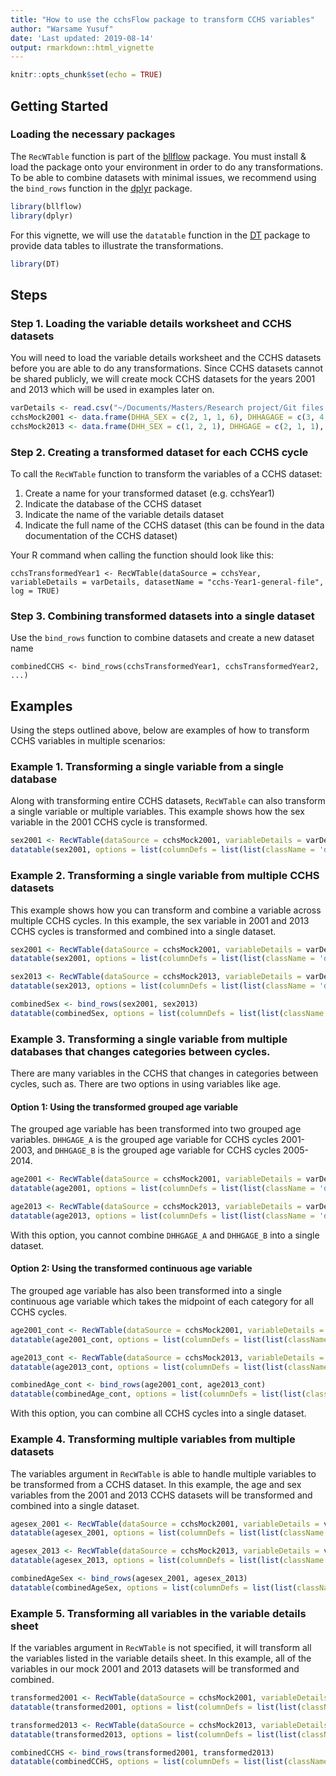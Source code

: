 ```yaml
---
title: "How to use the cchsFlow package to transform CCHS variables"
author: "Warsame Yusuf"
date: 'Last updated: 2019-08-14'
output: rmarkdown::html_vignette
---
```


```r
knitr::opts_chunk$set(echo = TRUE)
```

## Getting Started
### Loading the necessary packages

The `RecWTable` function is part of the [bllflow](https://bllflow.projectbiglife.ca/index.html) package. You must install & load the package onto your environment in order to do any transformations. To be able to combine datasets with minimal issues, we recommend using the `bind_rows` function in the [dplyr](https://www.rdocumentation.org/packages/dplyr/versions/0.7.8) package. 

```r
library(bllflow)
library(dplyr)
```

For this vignette, we will use the `datatable` function in the [DT](https://rstudio.github.io/DT/) package to provide data tables to illustrate the transformations.
```r
library(DT)
```

## Steps
### Step 1. Loading the variable details worksheet and CCHS datasets

You will need to load the variable details worksheet and the CCHS datasets before you are able to do any transformations. Since CCHS datasets cannot be shared publicly, we will create mock CCHS datasets for the years 2001 and 2013 which will be used in examples later on. 

```r
varDetails <- read.csv("~/Documents/Masters/Research project/Git files BLL/PoRT MSW - cchsVariableDetails.csv")
cchsMock2001 <- data.frame(DHHA_SEX = c(2, 1, 1, 6), DHHAGAGE = c(3, 4, 6, 6), FVCADTOT = c(12, 4, 20, 9))
cchsMock2013 <- data.frame(DHH_SEX = c(1, 2, 1), DHHGAGE = c(2, 1, 1), FVCDTOT = c(25, 15, 6))
```

### Step 2. Creating a transformed dataset for each CCHS cycle

To call the `RecWTable` function to transform the variables of a CCHS dataset:

1. Create a name for your transformed dataset (e.g. cchsYear1)
2. Indicate the database of the CCHS dataset
3. Indicate the name of the variable details dataset
4. Indicate the full name of the CCHS dataset (this can be found in the data documentation of the CCHS dataset)

Your R command when calling the function should look like this:

`cchsTransformedYear1 <- RecWTable(dataSource = cchsYear, variableDetails = varDetails, datasetName = "cchs-Year1-general-file", log = TRUE)`

### Step 3. Combining transformed datasets into a single dataset 

Use the `bind_rows` function to combine datasets and create a new dataset name 

`combinedCCHS <- bind_rows(cchsTransformedYear1, cchsTransformedYear2, ...)`

## Examples
Using the steps outlined above, below are examples of how to transform CCHS variables in multiple scenarios:

### Example 1. Transforming a single variable from a single database

Along with transforming entire CCHS datasets, `RecWTable` can also transform a single variable or multiple variables. This example shows how the sex variable in the 2001 CCHS cycle is transformed.

```r
sex2001 <- RecWTable(dataSource = cchsMock2001, variableDetails = varDetails, datasetName = "cchs-82M0013-E-2001-c1-1-general-file", appendToData = FALSE, log = TRUE, variables = c("DHH_SEX"))
datatable(sex2001, options = list(columnDefs = list(list(className = 'dt-center', targets = 0:1)), dom = 't'))
```

### Example 2. Transforming a single variable from multiple CCHS datasets

This example shows how you can transform and combine a variable across multiple CCHS cycles. In this example, the sex variable in 2001 and 2013 CCHS cycles is transformed and combined into a single dataset.

```r
sex2001 <- RecWTable(dataSource = cchsMock2001, variableDetails = varDetails, datasetName = "cchs-82M0013-E-2001-c1-1-general-file", appendToData = FALSE, log = TRUE, variables = c("DHH_SEX"))
datatable(sex2001, options = list(columnDefs = list(list(className = 'dt-center', targets = 0:1)), dom = 't'))

sex2013 <- RecWTable(dataSource = cchsMock2013, variableDetails = varDetails, datasetName = "cchs-82M0013-E-2013-2014-Annual-component", appendToData = FALSE, log = TRUE, variables = c("DHH_SEX"))
datatable(sex2013, options = list(columnDefs = list(list(className = 'dt-center', targets = 0:1)), dom = 't'))

combinedSex <- bind_rows(sex2001, sex2013)
datatable(combinedSex, options = list(columnDefs = list(list(className = 'dt-center', targets = 0:1)), dom = 't'))
```


### Example 3. Transforming a single variable from multiple databases that changes categories between cycles.

There are many variables in the CCHS that changes in categories between cycles, such as. There are two options in using variables like age.

#### Option 1: Using the transformed grouped age variable

The grouped age variable has been transformed into two grouped age variables. `DHHGAGE_A` is the grouped age variable for CCHS cycles 2001-2003, and `DHHGAGE_B` is the grouped age variable for CCHS cycles 2005-2014.

```r
age2001 <- RecWTable(dataSource = cchsMock2001, variableDetails = varDetails, datasetName = "cchs-82M0013-E-2001-c1-1-general-file", appendToData = FALSE, log = TRUE, variables = c("DHHGAGE_A"))
datatable(age2001, options = list(columnDefs = list(list(className = 'dt-center', targets = 0:1)), dom = 't'))

age2013 <- RecWTable(dataSource = cchsMock2013, variableDetails = varDetails, datasetName = "cchs-82M0013-E-2013-2014-Annual-component", appendToData = FALSE, log = TRUE, variables = c("DHHGAGE_B"))
datatable(age2013, options = list(columnDefs = list(list(className = 'dt-center', targets = 0:1)), dom = 't'))
```

With this option, you cannot combine `DHHGAGE_A` and `DHHGAGE_B` into a single dataset.

#### Option 2: Using the transformed continuous age variable

The grouped age variable has also been transformed into a single continuous age variable which takes the midpoint of each category for all CCHS cycles.

```r
age2001_cont <- RecWTable(dataSource = cchsMock2001, variableDetails = varDetails, datasetName = "cchs-82M0013-E-2001-c1-1-general-file", appendToData = FALSE, log = TRUE, variables = c("DHHGAGE_cont"))
datatable(age2001_cont, options = list(columnDefs = list(list(className = 'dt-center', targets = 0:1)), dom = 't'))

age2013_cont <- RecWTable(dataSource = cchsMock2013, variableDetails = varDetails, datasetName = "cchs-82M0013-E-2013-2014-Annual-component", appendToData = FALSE, log = TRUE, variables = c("DHHGAGE_cont"))
datatable(age2013_cont, options = list(columnDefs = list(list(className = 'dt-center', targets = 0:1)), dom = 't'))

combinedAge_cont <- bind_rows(age2001_cont, age2013_cont)
datatable(combinedAge_cont, options = list(columnDefs = list(list(className = 'dt-center', targets = 0:1)), dom = 't'))
```

With this option, you can combine all CCHS cycles into a single dataset.

### Example 4. Transforming multiple variables from multiple datasets

The variables argument in `RecWTable` is able to handle multiple variables to be transformed from a CCHS dataset. In this example, the age and sex variables from the 2001 and 2013 CCHS datasets will be transformed and combined into a single dataset.

```r
agesex_2001 <- RecWTable(dataSource = cchsMock2001, variableDetails = varDetails, datasetName = "cchs-82M0013-E-2001-c1-1-general-file", appendToData = FALSE, log = TRUE, variables = c("DHHGAGE_cont", "DHH_SEX"))
datatable(agesex_2001, options = list(columnDefs = list(list(className = 'dt-center', targets = 0:2)), dom = 't'))

agesex_2013 <- RecWTable(dataSource = cchsMock2013, variableDetails = varDetails, datasetName = "cchs-82M0013-E-2013-2014-Annual-component", appendToData = FALSE, log = TRUE, variables = c("DHHGAGE_cont", "DHH_SEX"))
datatable(agesex_2013, options = list(columnDefs = list(list(className = 'dt-center', targets = 0:2)), dom = 't'))

combinedAgeSex <- bind_rows(agesex_2001, agesex_2013)
datatable(combinedAgeSex, options = list(columnDefs = list(list(className = 'dt-center', targets = 0:2)), dom = 't'))
```

### Example 5. Transforming all variables in the variable details sheet

If the variables argument in `RecWTable` is not specified, it will transform all the variables listed in the variable details sheet. In this example, all of the variables in our mock 2001 and 2013 datasets will be transformed and combined.

```r
transformed2001 <- RecWTable(dataSource = cchsMock2001, variableDetails = varDetails, datasetName = "cchs-82M0013-E-2001-c1-1-general-file", appendToData = FALSE, log = TRUE)
datatable(transformed2001, options = list(columnDefs = list(list(className = 'dt-center', targets = 0:4)), dom = 't'))

transformed2013 <- RecWTable(dataSource = cchsMock2013, variableDetails = varDetails, datasetName = "cchs-82M0013-E-2013-2014-Annual-component", appendToData = FALSE, log = TRUE)
datatable(transformed2013, options = list(columnDefs = list(list(className = 'dt-center', targets = 0:4)), dom = 't'))

combinedCCHS <- bind_rows(transformed2001, transformed2013)
datatable(combinedCCHS, options = list(columnDefs = list(list(className = 'dt-center', targets = 0:5)), dom = 't'))
```

